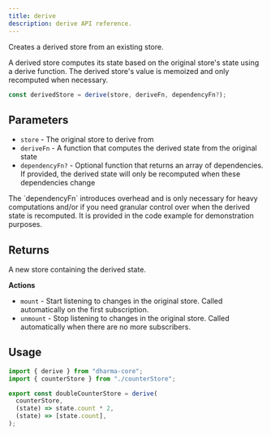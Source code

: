 ```yaml
---
title: derive
description: derive API reference.
---
```



Creates a derived store from an existing store.

A derived store computes its state based on the original store's state using a derive function.
The derived store's value is memoized and only recomputed when necessary.

```ts
const derivedStore = derive(store, deriveFn, dependencyFn?);
```

## Parameters

- `store` - The original store to derive from
- `deriveFn` - A function that computes the derived state from the original state
- `dependencyFn?` - Optional function that returns an array of dependencies. If provided, the derived state will only be recomputed when these dependencies change

<Aside>
  The `dependencyFn` introduces overhead and is only necessary for heavy
  computations and/or if you need granular control over when the derived state
  is recomputed. It is provided in the code example for demonstration purposes.
</Aside>

## Returns

A new store containing the derived state.

**Actions**

- `mount` - Start listening to changes in the original store. Called automatically on the first subscription.
- `unmount` - Stop listening to changes in the original store. Called automatically when there are no more subscribers.

## Usage

```ts
import { derive } from "dharma-core";
import { counterStore } from "./counterStore";

export const doubleCounterStore = derive(
  counterStore,
  (state) => state.count * 2,
  (state) => [state.count],
);
```
